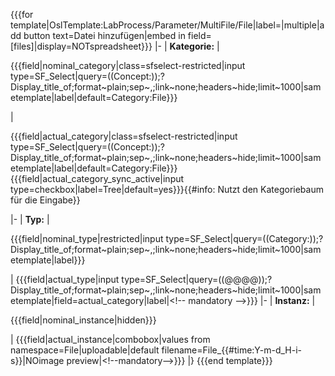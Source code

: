 <includeonly><nowiki>{{{for template|OslTemplate:LabProcess/Parameter/MultiFile/File|label=|multiple|add button text=Datei hinzufügen|embed in field=</nowiki>{{{template}}}<nowiki>[files]|display=NOTspreadsheet}}} </nowiki>
{{OslTemplate:LabProcess/Step/Form/Param/Multi/Header}}
<!-- NOMINAL Category-->
|-
| '''Kategorie:'''
<!-- NOMINAL CATEGORY:SFS Combobox-->
| <div class='sfselect-restricted'><nowiki>{{{field|</nowiki>nominal_category<nowiki>|class=sfselect-restricted|input type=SF_Select|query=((Concept:</nowiki>{{{concept|LIMS/File/Category}}}<nowiki>));?Display_title_of;format~plain;sep~,;link~none;headers~hide;limit~1000|sametemplate|label|default=Category:File}}}</nowiki></div>
<!-- ACTUAL CATEGORY:SFS Combobox-->
| <div class='PageFormsExtensions_sync-field PageFormsExtensions_sync-field-nested PageFormsExtensions_sync-field-src_{{{template}}}[actual_{{{template_parameter}}}_category]'><nowiki>{{{field|</nowiki>actual_category<nowiki>|class=sfselect-restricted|input type=SF_Select|query=((Concept:</nowiki>{{{concept|LIMS/File/Category}}}<nowiki>));?Display_title_of;format~plain;sep~,;link~none;headers~hide;limit~1000|sametemplate|label|default=Category:File}}} {{{field|actual_category_sync_active|input type=checkbox|label=Tree|default=yes}}}</nowiki>{{#info: Nutzt den Kategoriebaum für die Eingabe}}</div>
<!-- NOMINAL TYPE-->
|-
| '''Typ:'''
<!-- | '''Soll''' | -->
| <div class='sfselect-restricted'><nowiki>{{{field|</nowiki>nominal_type<nowiki>|restricted|input type=SF_Select|query=</nowiki>((Category:{{{category|File}}}))<nowiki>;?Display_title_of;format~plain;sep~,;link~none;headers~hide;limit~1000|sametemplate|label}}}</nowiki></div>
<!-- ACTUAL TYPE-->
<!-- | '''Ist''' | -->
| <nowiki>{{{field|</nowiki>actual_type<nowiki>|input type=SF_Select|query=((@@@@));?Display_title_of;format~plain;sep~,;link~none;headers~hide;limit~1000|sametemplate|field=actual_category|label|<!-- mandatory -->}}}</nowiki>
|-
| '''Instanz:'''
<!-- NOMINAL INSTANCE -->
<!-- | '''Soll''' | -->
| <div class=PageFormsExtensions_field_preview_link><nowiki>{{{field|</nowiki>nominal_instance<nowiki>|hidden}}}</nowiki></div>
<!-- | {{#if: {{#urlget:{{{template|}}}[nominal_instance]|}} | [[Media:{{#urlget:{{{template|}}}[nominal_instance]|}}]] | {{OslTemplate:Message/NotDefined}}}} -->
<!-- ACTUAL INSTANCE -->
<!-- | '''Ist''' | -->
| <nowiki>{{{field|</nowiki>actual_instance<nowiki>|combobox|values from namespace=File|uploadable|default filename=File_{{#time:Y-m-d_H-i-s}}|NOimage preview|<!--mandatory-->}}}</nowiki>
|}
<nowiki>{{{end template}}}</nowiki></includeonly>